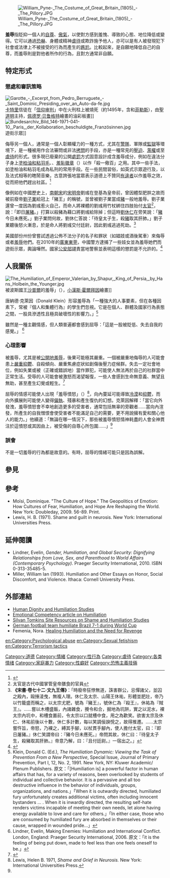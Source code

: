 {{For|中国大陆译为《羞辱》的电子游戏|冤罪殺機}}
[[File:William_Pyne-_The_Costume_of_Great_Britain_(1805)_-_The_Pillory.JPG|thumb]]

'''羞辱'''指貶抑一個人的[[自尊|自尊]]、[[驕傲|傲氣]]，以使對方感到羞愧、導致{{link-en|謙遜|Humility|自卑}}的心態、地位降低或變得{{link-en|服從性|Deference|順從}}。它可以通過[[恐嚇|恐嚇]]、身體或精神[[虐待|虐待]]或欺詐施予他人，亦可以是有人被發現犯下社會或法律上不被接受的行為而產生的[[尷尬|尷尬]]。比較起來，{{link-en|謙遜|Humility}}是自願地降低自己的自尊，而羞辱則是對他者所作的行為，且對方通常非自願。

==特定形式==

===懲處和審訊策略===
[[File:Garotte_-_Excerpt_from_Pedro_Berruguete_-_Saint_Dominic_Presiding_over_an_Auto-da-fe.jpg|thumb]][[卡特里派|卡特里]]信徒在「[[信仰审判|信仰审判]]」中在火刑柱上被燒死（約1495年，含{{link-en|西班牙的绞刑具|garrote|绞刑具}}和[[菲勒斯|菲勒斯]]），由[[聖道明|聖道明]]主持，[[佩德罗·贝鲁格特|佩德罗·贝鲁格特]]繪畫的油彩板畫]]
[[File:Bundesarchiv_Bild_146-1971-041-10,_Paris,_der_Kollaboration_beschuldigte_Französinnen.jpg|thumb]]遊街示眾]]

侮辱另一個人，通常是一個人彰顯權力的一種方式，尤其在[[濫權#警方|警隊]]、軍隊或[[監獄|監獄]]等環境下，是一種被用作合法審問或非法[[酷刑|拷問]]的手段，亦是一種常見的[[壓迫|壓迫]]、[[濫權|濫權]]或至[[虐待|虐待]]的形式。很多現已廢棄的公開[[處罰|處罰]]方式固意設計成含羞辱成分，例如在違法分子身上[[塗柏油和粘羽毛|塗柏油和粘羽毛]]、{{link-en|頸手枷|pillory}}、[[羞恥徽章|羞恥徽章]]（{{link-en|社會恥辱|social stigma}}）以作「殺一儆百」之用。其中一些手法，如塗柏油和粘羽毛成為私刑的常用手段。在一些民間習俗，如英式示眾遊行{{link-en|Skimmington|Skimmington}}及{{link-en|Rough music|Rough music}}，以及法式相等的瞎鬧音樂{{link-en|Charivari|Charivari}}，古意誇張地當眾表示道德上不贊同[[社會規範|有違者]]以作羞辱之效，從而把他們趕出社區。<ref name="Thompson1992">{{Cite journal | last1 = Thompson | first1 = E. P. | authorlink = E. P. Thompson | doi = 10.1080/0015587X.1992.9715826 | title = Rough Music Reconsidered | journal = Folklore | volume = 103 | pages = 3–26 | year = 1992 | url = http://www.csulb.edu/~ssayeghc/theory/wintertheory/rough%20music.pdf | format = PDF | accessdate = 14 July 2012 | archive-date = 2020-02-13 | archive-url = https://web.archive.org/web/20200213200248/http://web.csulb.edu/~ssayeghc/theory/wintertheory/rough%20music.pdf | dead-url = no }}</ref>

像例如在中國歷史上，[[南朝宋|南朝宋]]的[[宋明帝|宋明帝]]劉彧在登基為皇帝前，曾因體型肥胖之故而被前廢帝[[劉子業|劉子業]]給冠上「豬王」的稱號，並曾被劉子業當成[[豬|豬]]一般地羞辱。劉子業還曾一度因為劉彧惹火自己，而命人將裸體的劉彧用竹杖綁住四肢抬付[[太官|太官]]<ref>太官是古代中國掌管皇帝膳食的官員</ref>，說：「即日[[殺豬|屠豬]]。」打算以殺豬為藉口將劉彧給除掉；但這時[[劉休仁|劉休仁]]在旁笑說：「[[劉彧|豬]]今日未應死。」劉子業問何故，劉休仁答說：「待皇太子生，殺[[劉彧|豬]]取其肝肺。」劉子業聽後怒火漸息，於是命人將劉彧交付廷尉，因此劉彧逃過死劫。<ref>'''《宋書·卷七十二·文九王傳》'''：「時廢帝狂悖無道，誅害群公，忌憚諸父，並囚之殿內，毆捶淩曳，無複人理。休仁及太宗、山陽王休祐，形體並肥壯，帝乃以竹籠盛而稱之，以太宗尤肥，號為『豬王』，號休仁為『殺王』，休祐為『賊王』。……嘗以木槽盛飯，內諸雜食，攪令和合，掘地為坑阱，實之以泥水，裸太宗內坑中，和槽食置前，令太宗以口就槽中食，用之為歡笑。欲害太宗及休仁、休祐前後以十數，休仁多計數，每以笑調佞諛悅之，故得推遷。……太宗嘗忤旨，帝怒，乃裸之，縛其手腳，以杖貫手腳內，使人擔付太官，曰：『即日屠豬。』休仁笑謂帝曰：『豬今日未應死。』帝問其故，休仁曰：『待皇太子生，殺豬取其肝肺。』帝意乃解，曰：『且付廷尉。』一宿出之。」</ref>

美國部份州份曾嘗試透過公佈不法分子的名子和罪狀（如娼妓或酒後駕車）來侮辱或者[[羞耻|羞辱]]他們。在2010年的[[廣東|廣東]][[東莞|東莞]]，中國警方逮捕了一些妓女並為羞辱她們而遊街示眾，輿論嘩然。國家[[中华人民共和国公安部|公安部]]譴責當地警察並表明這樣的懲罰是不允許的。<ref>{{Cite news|url=http://english.cntv.cn/program/china24/20100727/100816.shtml|title=Prostitute humiliation dents police image|first=Ning|last=Zhang|date=2010-07-27|accessdate=2012-01-19|publisher=[[China_Network_Television|China Network Television]]|archive-url=https://web.archive.org/web/20121224032845/http://english.cntv.cn/program/china24/20100727/100816.shtml|archive-date=2012-12-24|dead-url=yes}}</ref>


== 人我關係 ==
[[Image:The_Humiliation_of_Emperor_Valerian_by_Shapur,_King_of_Persia,_by_Hans_Holbein_the_Younger.jpg|thumb]]被波斯國王[[沙普爾一世|沙普爾]]的羞辱」（{{lang|en|The Humiliation of Emperor Valerian by Shapur, King of Persia}}），[[小漢斯·霍爾拜因|小漢斯·霍爾拜因]]繪畫]]

唐納德·克萊因（Donald Klein）形容羞辱為「一種強大的人事要素，但在各種因素下，常被『個人和集體行為』的學生們忽視。它是在個人、群體及國家行為表態之間，一股具滲透性且極具破壞性的影響力。」<ref name=Klein>Klein, Donald C. (Ed.), ''The Humiliation Dynamic: Viewing the Task of Prevention From a New Perspective'', Special Issue, Journal of Primary Prevention, Part I, 12, No. 2, 1991. New York, NY: Kluwer Academic/ Plenum Publishers. 原文：「[Humiliation is] a powerful factor in human affairs that has, for a variety of reasons, been overlooked by students of individual and collective behavior. It is a pervasive and all too destructive influence in the behavior of individuals, groups, organizations, and nations.」「When it is outwardly directed, humiliated fury unfortunately creates additional victims, often including innocent bystanders ... . When it is inwardly directed, the resulting self-hate renders victims incapable of meeting their own needs, let alone having energy available to love and care for others.」「In either case, those who are consumed by humiliated fury are absorbed in themselves or their cause, wrapped in wounded pride...」</ref>

雖然是一種主觀情感，但人類普遍都會感到屈辱：「這是一股被貶低、失去自我的感覺。」 <ref name=Lindner>Lindner, Evelin, Making Enemies: Humiliation and International Conflict. London, England: Praeger Security International, 2006. 原文：「it is the feeling of being put down, made to feel less than one feels oneself to be.」</ref>

===心理影響===
被羞辱，尤其是被[[當眾羞辱|公開地羞辱]]，後果可能極其嚴重。一個被嚴重地侮辱的人可能會患上[[重性抑鬱障礙|嚴重抑鬱]]、自殺傾向、嚴重焦慮症狀如創傷後壓力症候群。失去一定社會地位，例如失業或被（正確或錯誤地）當作罪犯，可能使人無法再於自己的社群當中正常生活。受辱的人可能會被激怒而渴望報復，一些人會感到生命無意義、無望且無助，甚至產生幻覺或輕生。<ref>{{cite journal |last=Torres |first=Walter J. |last2=Bergner |first2=Raymond M. |date=2010-06 |title=Humiliation: Its Nature and Consequences（羞辱：本質與後果） |url=http://www.jaapl.org/content/38/2/195.full |journal={{link-en|美國精神病學及法律學會期刊|Journal of the American Academy of Psychiatry and the Law}} |publisher={{link-en|美國精神病學及法律學會|American Academy of Psychiatry and the Law|AAPL}} |volume=38 |issue= |pages= |doi= |access-date=2016-05-11 |archive-date=2019-06-02 |archive-url=https://web.archive.org/web/20190602194108/http://jaapl.org/content/38/2/195.full |dead-url=no }}</ref>

屈辱的情感可能使人出現「羞辱憤怒」（{{lang|en|humiliated fury}}）<ref>Lewis, Helen B. 1971, ''Shame and Grief in Neurosis.'' New York: International Universities Press.</ref>，向內蔓延可能導致[[冷漠|冷漠]]和[[抑鬱_(情緒)|抑鬱]]，而向外擴展則可能使人變得[[偏執狂|偏執]]、殘暴和產生復仇的幻想。克萊因解釋：「當它向外發洩，羞辱憤怒會不幸地創造更多的受害者，通常包括無辜的旁觀者……當向內渲發，所產生的自我憎恨會使受害者不能滿足自己的需要，更不用說擁有愛和關心他人的能力。」他續道：「無論在哪一情況下，那些被羞辱憤怒情神耗盡的人會全神貫注於這憤怒或其因由上，被受傷的自尊心所包圍……」<ref name=Klein />

=== 誤會 ===
不是一切羞辱的行為都是故意的。有時，屈辱的情緒可能只是因為誤解。

==參見==
{{columns-list|2|
* [[去人化|去人化]]
* {{link-en|基督的降卑|Humiliation of Christ}}
* [[當眾羞辱|當眾羞辱]]
* {{link-en|幸災樂禍 (德語)|Schadenfreude}}
* [[自卑|自卑]]
* {{link-en|社交挫敗|Social defeat}}
}}

==參考==
{{Reflist}}
* Moïsi, Dominique. "The Culture of Hope." The Geopolitics of Emotion: How Cultures of Fear, Humiliation, and Hope Are Reshaping the World. New York: Doubleday, 2009. 56-89. Print.
* Lewis, H. B. (1971). Shame and guilt in neurosis. New York: International Universities Press.

==延伸閱讀==
* Lindner, Evelin, ''Gender, Humiliation, and Global Security: Dignifying Relationships from Love, Sex, and Parenthood to World Affairs (Contemporary Psychology).'' Praeger Security International, 2010. ISBN 0-313-35485-5.
* Miller, William Ian (1993). Humiliation and Other Essays on Honor, Social Discomfort, and Violence. Ithaca: Cornell University Press.

==外部連結==
{{Wiktionary}}
{{Wikiquotelang|en|Humiliation}}
{{commons category|Humiliation}}

*[http://www.humiliationstudies.org/index.php Human Dignity and Humiliation Studies] {{Wayback|url=http://www.humiliationstudies.org/index.php |date=20160427145410 }}
*[http://www.emotionalcompetency.com/humiliation.htm Emotional Competency article on Humiliation] {{Wayback|url=http://www.emotionalcompetency.com/humiliation.htm |date=20160503124332 }}
*[https://web.archive.org/web/20080915175735/http://www.brianlynchmd.com/AT/resources.htm Silvan Tomkins Site Resources on Shame and Humiliation Studies]
*[http://www.bbc.co.uk/sport/0/football/28102403 German football team humiliate Brazil 7-1 during World Cup] {{Wayback|url=http://www.bbc.co.uk/sport/0/football/28102403 |date=20140708102708 }}
*Femenia, Nora. [http://www.humiliationstudies.org/documents/FemeniaNY07meeting.pdf Healing Humiliation and the Need for Revenge] {{Wayback|url=http://www.humiliationstudies.org/documents/FemeniaNY07meeting.pdf |date=20160314011916 }}

{{Emotion-footer}}

[[Category:道德|Category:道德]]
[[Category:情緒|Category:情緒]]
[[Category:性行為|Category:性行為]]
[[Category:虐待|Category:虐待]]

[[Category:各类情绪|Category:各类情绪]]
[[en:Category:Psychological_abuse|en:Category:Psychological abuse]]<!---->
[[Category:家庭暴力|Category:家庭暴力]]
[[Category:性癖好|Category:性癖好]][[en:Category:Sexual_fetishism|en:Category:Sexual fetishism]]<!---->
[[Category:恐怖主義技倆|Category:恐怖主義技倆]][[en:Category:Terrorism_tactics|en:Category:Terrorism tactics]]<!---->